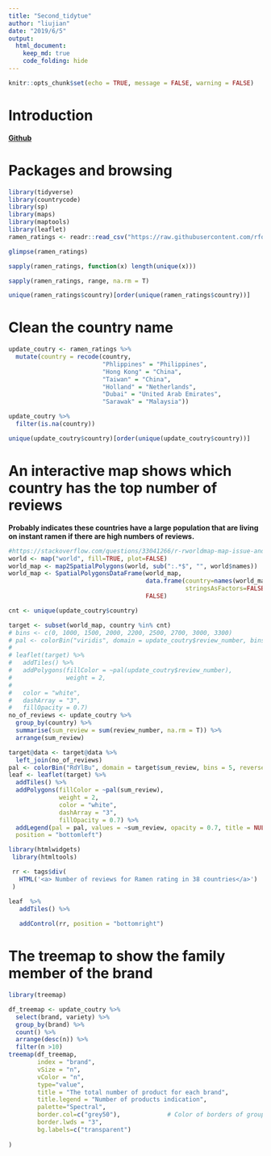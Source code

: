 ```yaml
---
title: "Second_tidytue"
author: "liujian"
date: "2019/6/5"
output: 
  html_document:
    keep_md: true
    code_folding: hide
---
```


```r
knitr::opts_chunk$set(echo = TRUE, message = FALSE, warning = FALSE)
```

# Introduction 

**[Github](https://github.com/rfordatascience/tidytuesday/tree/master/data/2019/2019-06-04)**

# Packages and browsing

```r
library(tidyverse)
library(countrycode)
library(sp)
library(maps)
library(maptools)
library(leaflet)
ramen_ratings <- readr::read_csv("https://raw.githubusercontent.com/rfordatascience/tidytuesday/master/data/2019/2019-06-04/ramen_ratings.csv")

```
```r
glimpse(ramen_ratings)

sapply(ramen_ratings, function(x) length(unique(x)))

sapply(ramen_ratings, range, na.rm = T)

unique(ramen_ratings$country)[order(unique(ramen_ratings$country))]

```

# Clean the country name

```r

update_coutry <- ramen_ratings %>% 
  mutate(country = recode(country,
                          "Phlippines" = "Philippines",
                          "Hong Kong" = "China",
                          "Taiwan" = "China",
                          "Holland" = "Netherlands",
                          "Dubai" = "United Arab Emirates",
                          "Sarawak" = "Malaysia"))

update_coutry %>% 
  filter(is.na(country))

unique(update_coutry$country)[order(unique(update_coutry$country))]


```


# An interactive map shows which country has the top number of reviews

**Probably indicates these countries have a large population that are living on instant ramen if there are high numbers of reviews.**

```r

#https://stackoverflow.com/questions/33041266/r-rworldmap-map-issue-and-leaflet-application
world <- map("world", fill=TRUE, plot=FALSE)
world_map <- map2SpatialPolygons(world, sub(":.*$", "", world$names))
world_map <- SpatialPolygonsDataFrame(world_map,
                                      data.frame(country=names(world_map), 
                                                 stringsAsFactors=FALSE), 
                                      FALSE)

cnt <- unique(update_coutry$country)

target <- subset(world_map, country %in% cnt)
# bins <- c(0, 1000, 1500, 2000, 2200, 2500, 2700, 3000, 3300)
# pal <- colorBin("viridis", domain = update_coutry$review_number, bins = bins)
# 
# leaflet(target) %>% 
#   addTiles() %>% 
#   addPolygons(fillColor = ~pal(update_coutry$review_number),
#               weight = 2,
#   
#   color = "white",
#   dashArray = "3",
#   fillOpacity = 0.7)
no_of_reviews <- update_coutry %>% 
  group_by(country) %>% 
  summarise(sum_review = sum(review_number, na.rm = T)) %>% 
  arrange(sum_review)

target@data <- target@data %>% 
  left_join(no_of_reviews)
pal <- colorBin("RdYlBu", domain = target$sum_review, bins = 5, reverse = TRUE)
leaf <- leaflet(target) %>% 
  addTiles() %>% 
  addPolygons(fillColor = ~pal(sum_review),
              weight = 2,
              color = "white",
              dashArray = "3",
              fillOpacity = 0.7) %>% 
  addLegend(pal = pal, values = ~sum_review, opacity = 0.7, title = NULL,
  position = "bottomleft")

library(htmlwidgets)
 library(htmltools)

 rr <- tags$div(
   HTML('<a> Number of reviews for Ramen rating in 38 countries</a>')
 ) 

leaf  %>%
   addTiles() %>%
   
   addControl(rr, position = "bottomright")
```

# The treemap to show the family member of the brand 

```r

library(treemap)

df_treemap <- update_coutry %>% 
  select(brand, variety) %>% 
  group_by(brand) %>%
  count() %>% 
  arrange(desc(n)) %>% 
  filter(n >10)
treemap(df_treemap, 
        index = "brand", 
        vSize = "n",
        vColor = "n", 
        type="value", 
        title = "The total number of product for each brand", 
        title.legend = "Number of products indication", 
        palette="Spectral",
        border.col=c("grey50"),             # Color of borders of groups, of subgroups, of subsubgroups ....
        border.lwds = "3", 
        bg.labels=c("transparent")
   
)
```

